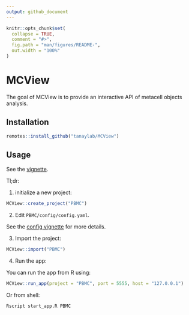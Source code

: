 ```yaml
---
output: github_document
---
```


<!-- README.md is generated from README.Rmd. Please edit that file -->

```r
knitr::opts_chunk$set(
  collapse = TRUE,
  comment = "#>",
  fig.path = "man/figures/README-",
  out.width = "100%"
)
```

# MCView

<!-- badges: start -->
<!-- badges: end -->

The goal of MCView is to provide an interactive API of metacell objects analysis. 

## Installation

```r
remotes::install_github("tanaylab/MCView")
```

## Usage

See the [vignette](https://tanaylab.github.io/MCview/articles/getting-started.html). 

Tl;dr:

1. initialize a new project: 

```r
MCView::create_project("PBMC")
```

2. Edit `PBMC/config/config.yaml`. 

See the [config vignette](https://tanaylab.github.io/MCview/articles/config.html) for more details. 

3. Import the project:

```r
MCView::import("PBMC")
```

4. Run the app:

You can run the app from R using: 

```r
MCView::run_app(project = "PBMC", port = 5555, host = "127.0.0.1")
```

Or from shell: 

```bash
Rscript start_app.R PBMC
```

